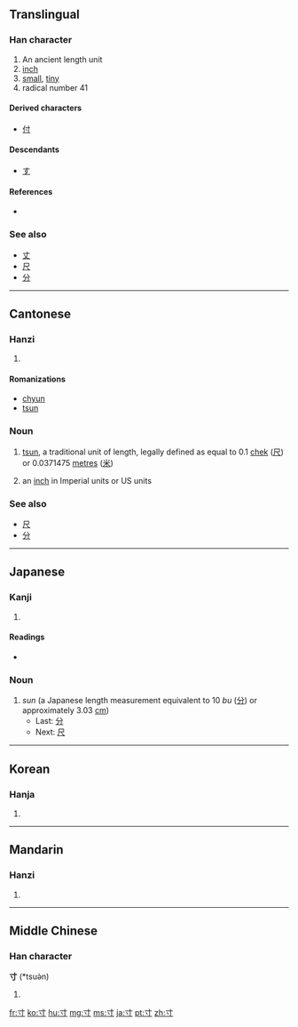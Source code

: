 ==Translingual==
{{stroke order|strokes=3}}
{{stroke order|type=animate}}

===Han character===
{{Han char|rn=41|rad=寸|as=00|sn=3|four=4030<sub>0</sub>|canj=木戈 (DI)}}

# An ancient length unit
# [[inch]]
# [[small]], [[tiny]]
# radical number 41

====Derived characters====
* [[付]]

====Descendants====
* [[す]]

====References====
* {{Han ref|kx=0293.320|dkj=07411|dj=0581.040|hdz=10503.080|uh=5BF8|ud=23544|bh=A46F|bd=42095}}

===See also===
* [[丈]]
* [[尺]]
* [[分]]

----

==Cantonese==

===Hanzi===
{{yue-hanzi|jyut=|y=chyun3}}

# {{defn|Cantonese|sort=寸00}}

====Romanizations====
{{rfc-header|Romanizations|lang=yue}}
* [[chyun]]
* [[tsun]]

===Noun===
{{yue-noun|ts|tas=寸|HK=tsun}}

# {{Hong Kong|lang=yue}} [[tsun]], a traditional unit of length, legally defined as equal to 0.1 [[chek]] ([[尺]]) or 0.0371475 [[metre]]s ([[米]])
# {{slang|North American Cantonese|lang=yue}} an [[inch]] in Imperial units or US units

===See also===
* [[尺]]
* [[分]]

----

==Japanese==

===Kanji===
{{ja-kanji|grade=6|rs=寸00}}

# {{defn|Japanese|sort=寸00}}

====Readings====
* {{ja-readings|on=[[すん]] (sun), [[そん]] (son)|kun=[[はかる]] (hakaru), [[とき]] (toki), [[き]] (ki)}}

===Noun===
{{ja-noun|k|hira=すん|rom=sun}}

# ''sun'' (a Japanese length measurement equivalent to 10 ''bu'' ([[分]]) or approximately 3.03 [[cm]])
#* Last: [[分]]
#* Next: [[尺]]

----

==Korean==

===Hanja===
{{ko-hanja|hangeul=촌|rv=chon|mr=ch'on|y=chon|eumhun=마디|ehrv=madi|ehmr=madi|ehy=mati}}

# {{defn|Korean|sort=寸00}}

----

==Mandarin==

===Hanzi===
{{cmn-hanzi|pin=[[cùn]] ([[cun4]])|wg=ts'un<sup>4</sup>}}

# {{defn|Mandarin|sort=寸00}}

----

==Middle Chinese==

===Han character===
'''寸''' (*tsuə̀n)<!--the asterisk indicates that this is a reconstructed pronunciation-->

# {{defn|Middle Chinese|sort=寸00}}

[[fr:寸]]
[[ko:寸]]
[[hu:寸]]
[[mg:寸]]
[[ms:寸]]
[[ja:寸]]
[[pt:寸]]
[[zh:寸]]